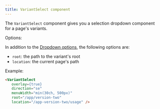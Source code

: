 ```yaml
---
title: VariantSelect component
---
```


The `VariantSelect` component gives you a selection dropdown
component for a page's variants.

<Screenshot src="/components/variant-select.png" alt="Screenshot of the variant select component" />

Options:

In addition to the [Dropdown
options](https://styleguide.github.com/primer/components/dropdown/),
the following options are:

* `root`: the path to the variant's root
* `location`: the current page's path

Example:

```html
<VariantSelect
   overlay={true}
   direction="se"
   menuWidth="min(30ch, 500px)"
   root="/app/version-two"
   location="/app-version-two/usage" />
```
